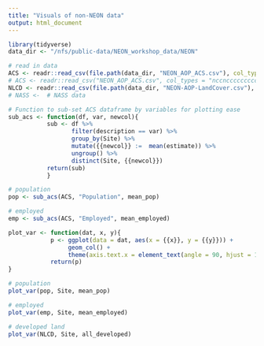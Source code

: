 ```yaml
---
title: "Visuals of non-NEON data"
output: html_document
---
```


```r
library(tidyverse)
data_dir <- "/nfs/public-data/NEON_workshop_data/NEON"

# read in data
ACS <- readr::read_csv(file.path(data_dir, "NEON_AOP_ACS.csv"), col_types = "nccnccccccccc") # ACS data
# ACS <- readr::read_csv("NEON_AOP_ACS.csv", col_types = "nccnccccccccc") # ACS data
NLCD <- readr::read_csv(file.path(data_dir, "NEON-AOP-LandCover.csv"), col_types = "cccccccccccccccccccc") # NLCD data
# NASS <-  # NASS data

```

```r
# Function to sub-set ACS dataframe by variables for plotting ease
sub_acs <- function(df, var, newcol){
           sub <- df %>% 
                  filter(description == var) %>% 
                  group_by(Site) %>% 
                  mutate({{newcol}} :=  mean(estimate)) %>% 
                  ungroup() %>% 
                  distinct(Site, {{newcol}})
           return(sub)
           }

# population
pop <- sub_acs(ACS, "Population", mean_pop)

# employed
emp <- sub_acs(ACS, "Employed", mean_employed)

```


```r
plot_var <- function(dat, x, y){
            p <- ggplot(data = dat, aes(x = {{x}}, y = {{y}})) +
                 geom_col() + 
                 theme(axis.text.x = element_text(angle = 90, hjust = 1, vjust = 0.5))
            return(p)
}
```

```r
# population
plot_var(pop, Site, mean_pop)

# employed
plot_var(emp, Site, mean_employed)

# developed land
plot_var(NLCD, Site, all_developed)

```